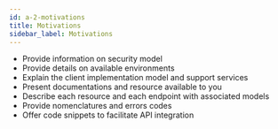 ```yaml
---
id: a-2-motivations
title: Motivations
sidebar_label: Motivations
---
```


* Provide information on security model
* Provide details on available environments
* Explain the client implementation model and support services
* Present documentations and resource available to you
* Describe each resource and each endpoint with associated models
* Provide nomenclatures and errors codes
* Offer code snippets to facilitate API integration
